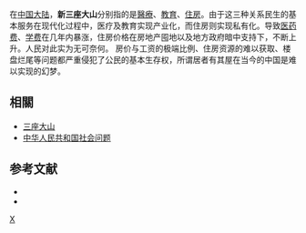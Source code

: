 在[[中国大陆|中国大陆]]，'''新三座大山'''分别指的是[[中華人民共和國醫療衛生|醫療]]、[[中華人民共和國教育|教育]]、[[中国住房问题|住房]]。由于这三种关系民生的基本服务在现代化过程中，医疗及教育实现产业化，而住房则实现私有化。导致[[医药费|医药费]]、[[学费|学费]]在几年内暴涨，住房价格在房地产囤地以及地方政府暗中支持下，不断上升。人民对此实为无可奈何。
房价与工资的极端比例、住房资源的难以获取、楼盘烂尾等问题都严重侵犯了公民的基本生存权，所谓居者有其屋在当今的中国是难以实现的幻梦。

== 相關 ==
* [[三座大山|三座大山]]
* [[中华人民共和国社会问题|中华人民共和国社会问题]]

==参考文献==
<div class="references-small">
*{{cite web|url=http://cpc.people.com.cn/GB/64093/64103/5436159.html|title=构建和谐社会:从搬掉新“三座大山”开始|author=李月明|publisher=人民网|work=中国共产党新闻|language=zh-cn|date=2007-03-04|accessdate=2008-01-08|archive-date=2007-03-14|archive-url=https://web.archive.org/web/20070314014310/http://cpc.people.com.cn/GB/64093/64103/5436159.html|dead-url=no}}
*{{cite web|url=http://news.xinhuanet.com/school/2005-07/19/content_3241897.htm|title=中国大学收费是世界最高的3倍|date=2005-07-19|publisher=新华网|work=校园广角|language=zh-cn|accessdate=2008-01-08}}
</div>

{{中华人民共和国政治小作品}}

[[Category:中华人民共和国社会问题|X]]